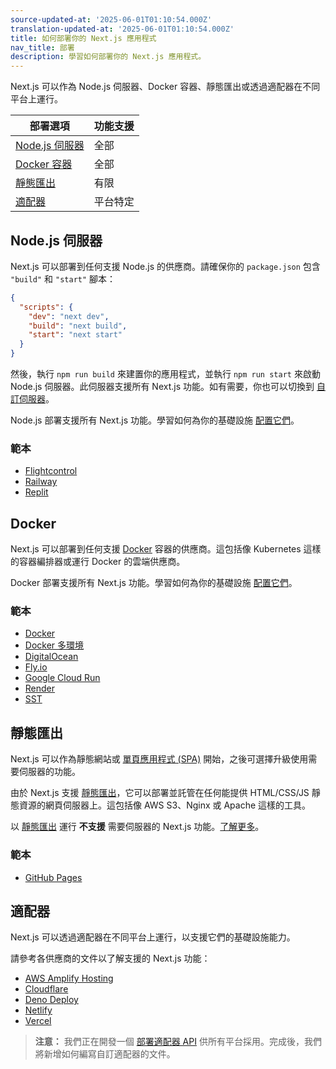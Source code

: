 ```yaml
---
source-updated-at: '2025-06-01T01:10:54.000Z'
translation-updated-at: '2025-06-01T01:10:54.000Z'
title: 如何部署你的 Next.js 應用程式
nav_title: 部署
description: 學習如何部署你的 Next.js 應用程式。
---
```


Next.js 可以作為 Node.js 伺服器、Docker 容器、靜態匯出或透過適配器在不同平台上運行。

| 部署選項                | 功能支援   |
| -------------------------------- | ----------------- |
| [Node.js 伺服器](#nodejs-server) | 全部               |
| [Docker 容器](#docker)      | 全部               |
| [靜態匯出](#static-export)  | 有限           |
| [適配器](#adapters)            | 平台特定 |

## Node.js 伺服器

Next.js 可以部署到任何支援 Node.js 的供應商。請確保你的 `package.json` 包含 `"build"` 和 `"start"` 腳本：

```json filename="package.json"
{
  "scripts": {
    "dev": "next dev",
    "build": "next build",
    "start": "next start"
  }
}
```

然後，執行 `npm run build` 來建置你的應用程式，並執行 `npm run start` 來啟動 Node.js 伺服器。此伺服器支援所有 Next.js 功能。如有需要，你也可以切換到 [自訂伺服器](/docs/app/guides/custom-server)。

Node.js 部署支援所有 Next.js 功能。學習如何為你的基礎設施 [配置它們](/docs/app/guides/self-hosting)。

### 範本

- [Flightcontrol](https://github.com/nextjs/deploy-flightcontrol)
- [Railway](https://github.com/nextjs/deploy-railway)
- [Replit](https://github.com/nextjs/deploy-replit)

## Docker

Next.js 可以部署到任何支援 [Docker](https://www.docker.com/) 容器的供應商。這包括像 Kubernetes 這樣的容器編排器或運行 Docker 的雲端供應商。

Docker 部署支援所有 Next.js 功能。學習如何為你的基礎設施 [配置它們](/docs/app/guides/self-hosting)。

### 範本

- [Docker](https://github.com/vercel/next.js/tree/canary/examples/with-docker)
- [Docker 多環境](https://github.com/vercel/next.js/tree/canary/examples/with-docker-multi-env)
- [DigitalOcean](https://github.com/nextjs/deploy-digitalocean)
- [Fly.io](https://github.com/nextjs/deploy-fly)
- [Google Cloud Run](https://github.com/nextjs/deploy-google-cloud-run)
- [Render](https://github.com/nextjs/deploy-render)
- [SST](https://github.com/nextjs/deploy-sst)

## 靜態匯出

Next.js 可以作為靜態網站或 [單頁應用程式 (SPA)](/docs/app/guides/single-page-applications) 開始，之後可選擇升級使用需要伺服器的功能。

由於 Next.js 支援 [靜態匯出](/docs/app/guides/static-exports)，它可以部署並託管在任何能提供 HTML/CSS/JS 靜態資源的網頁伺服器上。這包括像 AWS S3、Nginx 或 Apache 這樣的工具。

以 [靜態匯出](/docs/app/guides/static-exports) 運行 **不支援** 需要伺服器的 Next.js 功能。[了解更多](/docs/app/guides/static-exports#unsupported-features)。

### 範本

- [GitHub Pages](https://github.com/nextjs/deploy-github-pages)

## 適配器

Next.js 可以透過適配器在不同平台上運行，以支援它們的基礎設施能力。

請參考各供應商的文件以了解支援的 Next.js 功能：

- [AWS Amplify Hosting](https://docs.amplify.aws/nextjs/start/quickstart/nextjs-app-router-client-components)
- [Cloudflare](https://developers.cloudflare.com/workers/frameworks/framework-guides/nextjs)
- [Deno Deploy](https://docs.deno.com/examples/next_tutorial)
- [Netlify](https://docs.netlify.com/frameworks/next-js/overview/#next-js-support-on-netlify)
- [Vercel](https://vercel.com/docs/frameworks/nextjs)

> **注意：** 我們正在開發一個 [部署適配器 API](https://github.com/vercel/next.js/discussions/77740) 供所有平台採用。完成後，我們將新增如何編寫自訂適配器的文件。